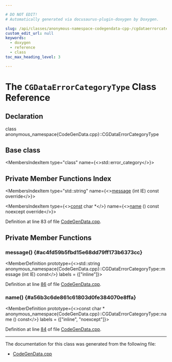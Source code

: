 ```yaml
---

# DO NOT EDIT!
# Automatically generated via docusaurus-plugin-doxygen by Doxygen.

slug: /api/classes/anonymous-namespace-codegendata-cpp-/cgdataerrorcategorytype
custom_edit_url: null
keywords:
  - doxygen
  - reference
  - class
toc_max_heading_level: 3

---
```





# The `CGDataErrorCategoryType` Class Reference

<DoxygenPage pluginConfig={pluginConfig}>



## Declaration

<CodeBlock>class anonymous_namespace{CodeGenData.cpp}::CGDataErrorCategoryType</CodeBlock>

## Base class

<MembersIndex>

<MembersIndexItem
  type="class"
  name={<>std::error&#95;category</>}>
</MembersIndexItem>

</MembersIndex>

## Private Member Functions Index

<MembersIndex>

<MembersIndexItem
  type="std::string"
  name={<><a href="#ac4fd59b5fbd15e68dd79ff173b6373cc">message</a> (int IE) const override</>}>
</MembersIndexItem>

<MembersIndexItem
  type={<><a href="/docs/api/files/lib/lib/target/lib/target/aarch64/aarch64promoteconstant-cpp/#a90f8350fecae261c25be85d38b451bff">const</a> char &#42;</>}
  name={<><a href="#a56b3c6de861c61803d0fe384070e8ffa">name</a> () const noexcept override</>}>
</MembersIndexItem>

</MembersIndex>


Definition at line 83 of file <a href="/docs/api/files/lib/lib/cgdata/codegendata-cpp">CodeGenData.cpp</a>.

<SectionDefinition>

## Private Member Functions

### message() {#ac4fd59b5fbd15e68dd79ff173b6373cc}

<MemberDefinition
  prototype={<>std::string anonymous&#95;namespace&#123;CodeGenData.cpp&#125;::CGDataErrorCategoryType::message (int IE) const</>}
  labels = {["inline"]}>

Definition at line <a href="/docs/api/files/lib/lib/cgdata/codegendata-cpp/#l00086">86</a> of file <a href="/docs/api/files/lib/lib/cgdata/codegendata-cpp">CodeGenData.cpp</a>.
</MemberDefinition>

### name() {#a56b3c6de861c61803d0fe384070e8ffa}

<MemberDefinition
  prototype={<>const char &#42; anonymous&#95;namespace&#123;CodeGenData.cpp&#125;::CGDataErrorCategoryType::name () const</>}
  labels = {["inline", "noexcept"]}>

Definition at line <a href="/docs/api/files/lib/lib/cgdata/codegendata-cpp/#l00084">84</a> of file <a href="/docs/api/files/lib/lib/cgdata/codegendata-cpp">CodeGenData.cpp</a>.
</MemberDefinition>

</SectionDefinition>

<hr/>

The documentation for this class was generated from the following file:

<ul>
<li><a href="/docs/api/files/lib/lib/cgdata/codegendata-cpp">CodeGenData.cpp</a></li>
</ul>

</DoxygenPage>
